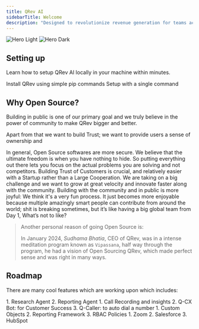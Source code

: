 ```yaml
---
title: QRev AI
sidebarTitle: Welcome
description: "Designed to revolutionize revenue generation for teams across industries."
---
```


<img
  className="block dark:hidden"
  src="/images/hero-light.svg"
  alt="Hero Light"
/>
<img
  className="hidden dark:block"
  src="/images/hero-dark.svg"
  alt="Hero Dark"
/>

## Setting up

Learn how to setup QRev AI locally in your machine within minutes.

<CardGroup cols={2}>
  <Card
    title="Setup using Python"
    icon="python"
    href="../quickstart.mdx"
  >
    Install QRev using simple pip commands
  </Card>
  <Card
    title="Deploy using Docker"
    icon="docker"
    href="https://mintlify.com/docs/development"
  >
    Setup with a single command
  </Card>
</CardGroup>

## Why Open Source?

Building in public is one of our primary goal and we truly believe in the power of community to make QRev bigger and better.

Apart from that we want to build Trust; we want to provide users a sense of ownership and 

<AccordionGroup>
  <Accordion title="Security">
    In general, Open Source softwares are more secure.
  </Accordion>
  <Accordion title="Complete Transparency">
    We believe that the ultimate freedom is when you have nothing to hide. So putting everything out there lets you focus on the actual problems you are solving and not competitors.
  </Accordion>
  <Accordion title="Trust">
    Building Trust of Customers is crucial, and relatively easier with a Startup rather than a Large Cooperation.
  </Accordion>
  <Accordion title="Going all in">
    We are taking on a big challenge and we want to grow at great velocity and innovate faster along with the community.
  </Accordion>
  <Accordion title="Having a Global Team">
  Building with the community and in public is more joyful:  We think it's a very fun process. It just becomes more enjoyable because multiple amazingly smart people can contribute from around the world; shit is breaking sometimes, but it’s like having a big global team from Day 1, What’s not to like?
  </Accordion>
</AccordionGroup>

> Another personal reason of going Open Source is:
>
> In January 2024, _Sudhama Bhatia_, CEO of QRev, was in a intense meditation program known as `Vipassana`, half way through the program, he had a vision of Open Sourcing QRev, which made perfect sense and was right in many ways.

## Roadmap

There are many cool features which are working upon which includes:

<CardGroup cols={2}>
  <Card
    title="QRev Agents"
    icon="microchip-ai"
    href="https://mintlify.com/docs/settings/global"
  >
    1. Research Agent
    2. Reporting Agent
  </Card>
  <Card
    title="QRev Apps"
    icon="grid-2"
    href="https://mintlify.com/docs/api-playground/openapi"
  >
    1. Call Recording and insights
    2. Q-CX Bot: for Customer Success
    3. Q-Caller: to auto dial a number
  </Card>
  <Card
    title="QRev Core Infra"
    icon="cloud-binary"
    href="https://mintlify.com/docs/components/accordion"
  >
    1. Custom Objects
    2. Reporting Framework
    3. RBAC Policies
  </Card>
  <Card
    title="Integrations"
    icon="list"
    href="https://mintlify.com/customers"
  >
    1. Zoom
    2. Salesforce
    3. HubSpot
  </Card>
</CardGroup>
